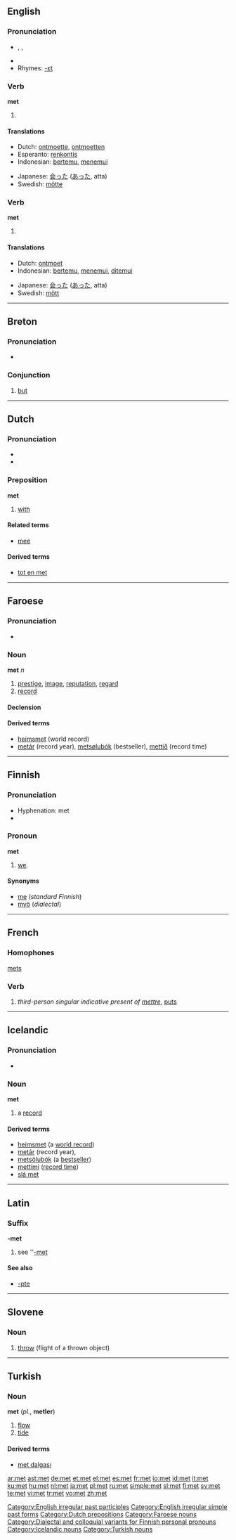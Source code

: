 {{see|Met|-met}}

==English==
{{rank|able|five|need|394|met|boy|c.|strong}}

{{wikipedia}}

===Pronunciation===
* {{enPR|met}}, {{IPA|/mεt/}}, {{SAMPA|/mEt/}}
* {{audio|en-us-met.ogg|Audio (US)}}
* Rhymes: [[Rhymes:English:-ɛt|-ɛt]]

===Verb===
'''met'''

# {{past of|to [[meet]]}}

====Translations====
{{trans-top|past of "to meet"}}
* Dutch: [[ontmoette]], [[ontmoetten]]
* Esperanto: [[renkontis]]
* Indonesian: [[temu|bertemu]], [[temu|menemui]]
{{trans-mid}}
* Japanese: [[会った]] ([[あった]], atta)
* Swedish: [[mötte]]
{{trans-bottom}}

===Verb===
'''met'''

# {{past participle of|to [[meet]]}}

====Translations====
{{trans-top|past participle of "to meet"}}
* Dutch: [[ontmoet]]
* Indonesian: [[temu|bertemu]], [[temu|menemui]], [[temu|ditemui]]
{{trans-mid}}
* Japanese: [[会った]] ([[あった]], atta)
* Swedish: [[mött]]
{{trans-bottom}}

[[Category:English irregular past participles]]
[[Category:English irregular simple past forms]]

----

==Breton==

===Pronunciation===
* {{IPA|/mɛd/}}

===Conjunction===
{{infl|br|conjunction}}

# [[but]]

----

==Dutch==

===Pronunciation===
*{{audio|Nl-met.ogg|audio}}
* {{IPA|/mεt/}}

===Preposition===
'''met'''

# [[with]]

====Related terms====
* [[mee#Dutch|mee]]

====Derived terms====
* [[tot en met]]

[[Category:Dutch prepositions]]

----

==Faroese==

===Pronunciation===
* {{IPA|/meːt/}}

===Noun===
'''met''' ''n''

# [[prestige]], [[image]], [[reputation]], [[regard]]
# [[record]]

====Declension====
{{fo-decl-noun-n3|met}}

====Derived terms====
* [[heimsmet]] (world record)
* [[metár]]  (record year), [[metsølubók]] (bestseller), [[mettíð]] (record time)

[[Category:Faroese nouns]]

----

==Finnish==

===Pronunciation===
* Hyphenation: met
* {{IPA|lang=fi|[met]}}

===Pronoun===
'''met'''

# {{context|personal|dialectal|lang=fi}} [[we]].

====Synonyms====
* [[me#Finnish|me]] (''standard Finnish'')
* [[myö]] (''dialectal'')

[[Category:Dialectal and colloquial variants for Finnish personal pronouns]]

----

==French==

===Homophones===
[[mets]]

===Verb===
{{infl|fr|verb form}}

# ''third-person singular indicative present of [[mettre]]'', [[put]]s

----

==Icelandic==

===Pronunciation===
* {{IPA|/meːt/}}

===Noun===
'''met''' {{n}}

# a [[record]]

====Derived terms====
* [[heimsmet]] (a [[world record]])
* [[metár]]  (record year),
* [[metsölubók]] (a [[bestseller]])
* [[mettími]] ([[record time]])
* [[slá met]] 

[[Category:Icelandic nouns]]

----

==Latin==

===Suffix===
'''-met'''

# see ''[[-met#Latin|-met]]

====See also====
* [[-pte]]

----

==Slovene==

===Noun===
{{infl|sl|noun|g=m}}

# [[throw]] (flight of a thrown object)

{{tbot entry|Slovene|throw|2008|April|sl}}

----

==Turkish==

===Noun===
'''met''' (''pl.'', '''metler''')

# [[flow]]
# [[tide]]

====Derived terms====
* [[met dalgası]]

[[Category:Turkish nouns]]

[[ar:met]]
[[ast:met]]
[[de:met]]
[[et:met]]
[[el:met]]
[[es:met]]
[[fr:met]]
[[io:met]]
[[id:met]]
[[it:met]]
[[ku:met]]
[[hu:met]]
[[nl:met]]
[[ja:met]]
[[pl:met]]
[[ru:met]]
[[simple:met]]
[[sl:met]]
[[fi:met]]
[[sv:met]]
[[te:met]]
[[vi:met]]
[[tr:met]]
[[vo:met]]
[[zh:met]]